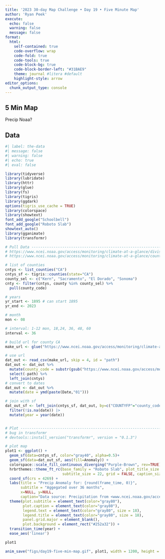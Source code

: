 ```yaml
---
title: '2023 30-day Map Challenge • Day 19 • Five Minute Map'
author: 'Ryan Peek'
execute:
  echo: false
  warning: false
  message: false
format: 
  html:
    self-contained: true
    code-overflow: wrap
    code-fold: true
    code-tools: true
    code-block-bg: true
    code-block-border-left: "#31BAE9"
    theme: journal #litera #default
    highlight-style: arrow
editor_options: 
  chunk_output_type: console
---
```


## 5 Min Map

Precip Noaa?

## Data

```r
#| label: the-data
#| message: false
#| warning: false
#| echo: true
#| eval: false

library(tidyverse)
library(lubridate)
library(httr)
library(glue)
library(fs)
library(tigris)
library(ggdark)
options(tigris_use_cache = TRUE)
library(colorspace)
library(showtext)
font_add_google("Schoolbell")
font_add_google("Roboto Slab")
showtext_auto()
library(gganimate)
library(transformr)

# Pull Data --------------------------------------------------------------------
# https://www.ncei.noaa.gov/access/monitoring/climate-at-a-glance/divisional/mapping/4/pdsi/202207/1/value
# https://www.ncei.noaa.gov/access/monitoring/climate-at-a-glance/county/time-series/CA-017/pcp/36/10/1895-2022.csv?filter=true&filterType=loess

# list of counties
cntys <- list_counties("CA")
cntys_sf <- tigris::counties(state="CA")
county_sel <- c("Kern", "Sacramento", "El Dorado", "Sonoma")
cnty <- filter(cntys, county %in% county_sel) %>%
  pull(county_code)

# years
yr_start <- 1895 # can start 1895
yr_end <- 2023

# month
mon <- 08

# interval: 1-12 mon, 18,24, 36, 48, 60
interval <- 36

# build url for county CA
make_url <- glue("https://www.ncei.noaa.gov/access/monitoring/climate-at-a-glance/county/time-series/CA-{cnty}/pcp/{interval}/{mon}/{yr_start}-{yr_end}.csv?base_prd=true&begbaseyear={yr_start}&endbaseyear={yr_end}&filter=true&filterType=binomial")

# use url
dat_out <- read_csv(make_url, skip = 4, id = "path")
dat_out <- dat_out %>%
  mutate(county_code = substr(gsub("https://www.ncei.noaa.gov/access/monitoring/climate-at-a-glance/county/time-series/", "", path), 4,6)) %>%
  select(-path) %>%
  left_join(cntys)
# convert to dates
dat_out <- dat_out %>%
  mutate(date = ymd(paste(Date,"01")))

# join with sf
dat_out_sf <- left_join(cntys_sf, dat_out, by=c("COUNTYFP"="county_code")) |> 
  filter(!is.na(date)) |> 
  mutate(year = year(date))


# Plot --------------------------------------------------------------------
# bug in transformr
# devtools::install_version("transformr", version = "0.1.3")

# plot map
plot1 <- ggplot() + 
  geom_sf(data=cntys_sf, color="gray40", alpha=0.5)+
  geom_sf(data=dat_out_sf, aes(fill=Anomaly)) +
  colorspace::scale_fill_continuous_diverging("Purple-Brown", rev=TRUE) +
  hrbrthemes::theme_ft_rc(base_family = "Roboto Slab", plot_title_size = 30,
                          subtitle_size = 22, grid = FALSE, caption_size = 16)+
  coord_sf(crs = 4269) +
  labs(title = "Precip Anomaly for: {round(frame_time, 0)}",
       subtitle = "Aggegated over 36 months",
       x=NULL, y=NULL,
       caption="Data source: Precipitation from <www.ncei.noaa.gov/access/monitoring/climate-at-a-glance>") +
  theme(plot.subtitle = element_text(color="gray80"),
        plot.caption = element_text(color="gray80"),
        legend.text = element_text(color="gray80", size = 18),
        legend.title = element_text(color="gray80", size = 18),
        panel.grid.major = element_blank(),
        plot.background = element_rect("#252a32")) +
  transition_time(year) +
  ease_aes('linear')

plot1

anim_save("figs/day19-five-min-map.gif", plot1, width = 1200, height = 1500)



```
